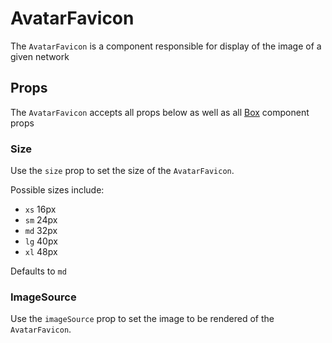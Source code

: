 

# AvatarFavicon

The `AvatarFavicon` is a component responsible for display of the image of a given network

<Canvas>
  <Story id="ui-components-component-library-avatar-favicon-avatar-favicon-stories-js--default-story" />
</Canvas>

## Props

The `AvatarFavicon` accepts all props below as well as all [Box](/docs/ui-components-ui-box-box-stories-js--default-story) component props

<ArgsTable of={AvatarFavicon} />

### Size

Use the `size` prop to set the size of the `AvatarFavicon`.

Possible sizes include:

- `xs` 16px
- `sm` 24px
- `md` 32px
- `lg` 40px
- `xl` 48px

Defaults to `md`

<Canvas>
  <Story id="ui-components-component-library-avatar-favicon-avatar-favicon-stories-js--size" />
</Canvas>

### ImageSource

Use the `imageSource` prop to set the image to be rendered of the `AvatarFavicon`.




